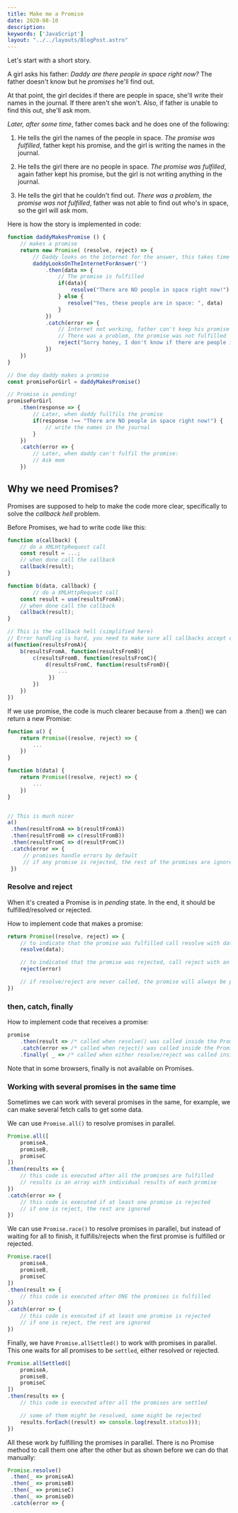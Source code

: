 ```yaml
---
title: Make me a Promise
date: 2020-08-10
description:  
keywords: ['JavaScript']
layout: "../../layouts/BlogPost.astro"
---
```

Let's start with a short story. 

A girl asks his father: *Daddy are there people in space right now?*
The father doesn't know but he *promises* he'll find out.

At that point, the girl decides if there are people in space, she'll write their names in the journal. If there aren't she won't. Also, if father is unable to find this out, she'll ask mom.

*Later, after some time*, father comes back and he does one of the following:
1. He tells the girl the names of the people in space.
   *The promise was fulfilled*, father kept his promise, and the girl is writing the names in the journal.

2. He tells the girl there are no people in space.
   *The promise was fulfilled*, again father kept his promise, but the girl is not writing anything in the journal.

3. He tells the girl that he couldn't find out. 
  *There was a problem, the promise was not fulfilled*, father was not able to find out who's in space, so the girl will ask mom. 

Here is how the story is implemented in code:
```js
function daddyMakesPromise () {
    // makes a promise
    return new Promise( (resolve, reject) => {
        // Daddy looks on the internet for the answer, this takes time
        daddyLooksOnTheInternetForAnswer('')
            .then(data => {
                // The promise is fulfilled
                if(data){
                    resolve("There are NO people in space right now!")
                } else {
                   resolve("Yes, these people are in space: ", data)
                }
            })
            .catch(error => {
                // Internet not working, father can't keep his promise
                // There was a problem, the promise was not fulfilled
                reject("Sorry honey, I don't know if there are people in space")                
            })
    })
}

// One day daddy makes a promise
const promiseForGirl = daddyMakesPromise()

// Promise is pending!
promiseForGirl
    .then(response => {        
        // Later, when daddy fullfils the promise 
        if(response !== "There are NO people in space right now!") {
            // write the names in the journal
        }
    })
    .catch(error => {
        // Later, when daddy can't fulfil the promise:
        // Ask mom 
    })
```

## Why we need Promises?
Promises are supposed to help to make the code more clear, specifically to solve the 
*callback hell* problem.

Before Promises, we had to write code like this:
```js
function a(callback) {
    // do a XMLHttpRequest call
    const result = ...;
    // when done call the callback
    callback(result);
}

function b(data, callback) {
        // do a XMLHttpRequest call
    const result = use(resultsFromA);
    // when done call the callback
    callback(result);
}

// This is the callback hell (simplified here)
// Error handling is hard, you need to make sure all callbacks accept errors
a(function(resultsFromA){
    b(resultsFromA, function(resultsFromB){
        c(resultsFromB, function(resultsFromC){
            d(resultsFromC, function(resultsFromD){
                ...
             })
        })
    })
})
```

If we use promise, the code is much clearer because from a .then() we can return a new Promise:
```js
function a() {
    return Promise((resolve, reject) => {
        ...
    })
}

function b(data) {
    return Promise((resolve, reject) => {
        ...
    })
}


// This is much nicer
a()
 .then(resultFromA => b(resultFromA))
 .then(resultFromB => c(resultFromB))
 .then(resultFromC => d(resultFromC))
 .catch(error => {
     // promises handle errors by default
     // if any promise is rejected, the rest of the promises are ignored     
 })
```


### Resolve and reject 
When it's created a Promise is in *pending* state.
In the end, it should be fulfilled/resolved or rejected. 

How to implement code that makes a promise:
```js
return Promise((resolve, reject) => {
    // to indicate that the promise was fulfilled call resolve with data
    resolve(data);

    // to indicated that the promise was rejected, call reject with an error
    reject(error)

    // if resolve/reject are never called, the promise will always be pending
})
```

### then, catch, finally
How to implement code that receives a promise:
```js
promise
    .then(result => /* called when resolve() was called inside the Promise */ )
    .catch(error => /* called when reject() was called inside the Promise */ )
    .finally( _ => /* called when either resolve/reject was called inside the Promise */)
```
Note that in some browsers, finally is not available on Promises. 


### Working with several promises in the same time
Sometimes we can work with several promises in the same, for example, we can make 
several fetch calls to get some data. 

We can use `Promise.all()` to resolve promises in parallel.
```js
Promise.all([
    promiseA,
    promiseB,
    promiseC
])
.then(results => {
    // this code is executed after all the promises are fulfilled
    // results is an array with individual results of each promise
})
.catch(error => {
    // this code is executed if at least one promise is rejected
    // if one is reject, the rest are ignored 
})
```
We can use `Promise.race()` to resolve promises in parallel, but instead of waiting 
for all to finish, it fulfills/rejects when the first promise is fulfilled or rejected.
```js
Promise.race([
    promiseA,
    promiseB,
    promiseC
])
.then(result => {
    // this code is executed after ONE the promises is fulfilled
})
.catch(error => {
    // this code is executed if at least one promise is rejected
    // if one is reject, the rest are ignored 
})
```

Finally, we have  `Promise.allSettled()` to work with promises in parallel. 
This one waits for all promises to be `settled`, either resolved or rejected.
```js
Promise.allSettled([
    promiseA,
    promiseB,
    promiseC
])
.then(results => {
    // this code is executed after all the promises are settled

    // some of them might be resolved, some might be rejected
    results.forEach((result) => console.log(result.status)));
})

```
All these work by fulfilling the promises in parallel. There is no Promise method
to call them one after the other but as shown before we can do that manually:
```js
Promise.resolve()
 .then(_ => promiseA)
 .then(_ => promiseB)
 .then(_ => promiseC)
 .then(_ => promiseD)
 .catch(error => {

```






